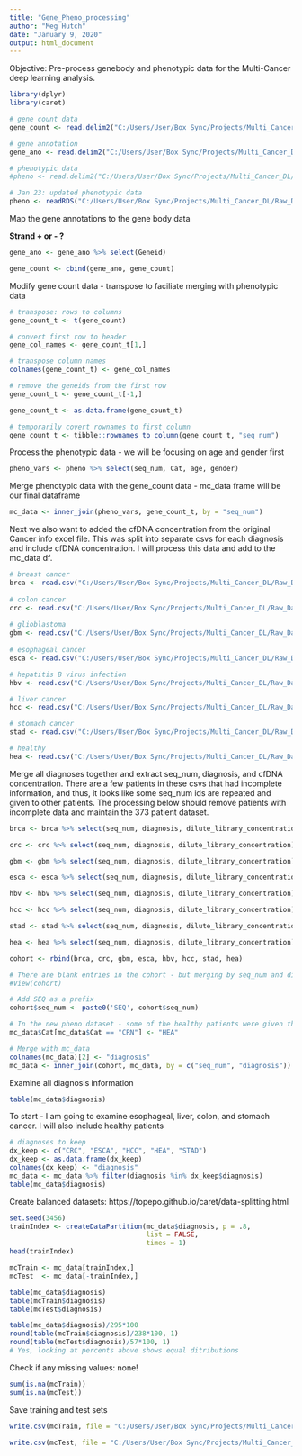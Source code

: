 ```yaml
---
title: "Gene_Pheno_processing"
author: "Meg Hutch"
date: "January 9, 2020"
output: html_document
---
```


Objective: Pre-process genebody and phenotypic data for the Multi-Cancer deep learning analysis.

```r
library(dplyr)
library(caret)
```

```r
# gene count data
gene_count <- read.delim2("C:/Users/User/Box Sync/Projects/Multi_Cancer_DL/Raw_Data/genebody_count_all.txt", header = TRUE, sep = "")

# gene annotation
gene_ano <- read.delim2("C:/Users/User/Box Sync/Projects/Multi_Cancer_DL/Raw_Data/genebody_anno.txt", header = TRUE, sep = "")

# phenotypic data
#pheno <- read.delim2("C:/Users/User/Box Sync/Projects/Multi_Cancer_DL/Raw_Data/pheno.txt", header = TRUE, sep = "")

# Jan 23: updated phenotypic data
pheno <- readRDS("C:/Users/User/Box Sync/Projects/Multi_Cancer_DL/Raw_Data/DataInfoFilter.rds")
```

Map the gene annotations to the gene body data

**Strand + or - ?**
```r
gene_ano <- gene_ano %>% select(Geneid)

gene_count <- cbind(gene_ano, gene_count)
```

Modify gene count data - transpose to faciliate merging with phenotypic data 

```r
# transpose: rows to columns
gene_count_t <- t(gene_count) 

# convert first row to header
gene_col_names <- gene_count_t[1,]

# transpose column names
colnames(gene_count_t) <- gene_col_names

# remove the geneids from the first row
gene_count_t <- gene_count_t[-1,]

gene_count_t <- as.data.frame(gene_count_t)

# temporarily covert rownames to first column
gene_count_t <- tibble::rownames_to_column(gene_count_t, "seq_num")
```

Process the phenotypic data - we will be focusing on age and gender first
```r
pheno_vars <- pheno %>% select(seq_num, Cat, age, gender)
```

Merge phenotypic data with the gene_count data - mc_data frame will be our final dataframe
```r
mc_data <- inner_join(pheno_vars, gene_count_t, by = "seq_num")
```

Next we also want to added the cfDNA concentration from the original Cancer info excel file. This was split into separate csvs for each diagnosis and include cfDNA concentration. I will process this data and add to the mc_data df.

```r
# breast cancer
brca <- read.csv("C:/Users/User/Box Sync/Projects/Multi_Cancer_DL/Raw_Data/brca_info.csv")
  
# colon cancer
crc <- read.csv("C:/Users/User/Box Sync/Projects/Multi_Cancer_DL/Raw_Data/crc_info.csv")
  
# glioblastoma
gbm <- read.csv("C:/Users/User/Box Sync/Projects/Multi_Cancer_DL/Raw_Data/gbm_info.csv")
  
# esophageal cancer
esca <- read.csv("C:/Users/User/Box Sync/Projects/Multi_Cancer_DL/Raw_Data/esca_info.csv")

# hepatitis B virus infection
hbv <- read.csv("C:/Users/User/Box Sync/Projects/Multi_Cancer_DL/Raw_Data/hbv_info.csv")

# liver cancer
hcc <- read.csv("C:/Users/User/Box Sync/Projects/Multi_Cancer_DL/Raw_Data/hcc_info.csv")

# stomach cancer
stad <- read.csv("C:/Users/User/Box Sync/Projects/Multi_Cancer_DL/Raw_Data/stad_info.csv")

# healthy 
hea <- read.csv("C:/Users/User/Box Sync/Projects/Multi_Cancer_DL/Raw_Data/hea_info.csv")
```

Merge all diagnoses together and extract seq_num, diagnosis, and cfDNA concentration. There are a few patients in these csvs that had incomplete information, and thus, it looks like some seq_num ids are repeated and given to other patients. The processing below should remove patients with incomplete data and maintain the 373 patient dataset.
```r
brca <- brca %>% select(seq_num, diagnosis, dilute_library_concentration)

crc <- crc %>% select(seq_num, diagnosis, dilute_library_concentration)

gbm <- gbm %>% select(seq_num, diagnosis, dilute_library_concentration)

esca <- esca %>% select(seq_num, diagnosis, dilute_library_concentration)

hbv <- hbv %>% select(seq_num, diagnosis, dilute_library_concentration)

hcc <- hcc %>% select(seq_num, diagnosis, dilute_library_concentration)

stad <- stad %>% select(seq_num, diagnosis, dilute_library_concentration)

hea <- hea %>% select(seq_num, diagnosis, dilute_library_concentration)

cohort <- rbind(brca, crc, gbm, esca, hbv, hcc, stad, hea)

# There are blank entries in the cohort - but merging by seq_num and diagnosis should take care of past problems with having multiple seq_num ids
#View(cohort)

# Add SEQ as a prefix
cohort$seq_num <- paste0('SEQ', cohort$seq_num)

# In the new pheno dataset - some of the healthy patients were given the label CRN to identify non-colon cancers. These are also healthy patients and so I am going to change the label as such
mc_data$Cat[mc_data$Cat == "CRN"] <- "HEA"

# Merge with mc_data
colnames(mc_data)[2] <- "diagnosis"
mc_data <- inner_join(cohort, mc_data, by = c("seq_num", "diagnosis")) # missing 19 patients?
```

Examine all diagnosis information

```r
table(mc_data$diagnosis)
```

To start - I am going to examine esophageal, liver, colon, and stomach cancer. I will also include healthy patients

```r
# diagnoses to keep
dx_keep <- c("CRC", "ESCA", "HCC", "HEA", "STAD")
dx_keep <- as.data.frame(dx_keep)
colnames(dx_keep) <- "diagnosis"
mc_data <- mc_data %>% filter(diagnosis %in% dx_keep$diagnosis)
table(mc_data$diagnosis)
```

Create balanced datasets:
https://topepo.github.io/caret/data-splitting.html
```r
set.seed(3456)
trainIndex <- createDataPartition(mc_data$diagnosis, p = .8, 
                                  list = FALSE, 
                                  times = 1)
head(trainIndex)

mcTrain <- mc_data[trainIndex,]
mcTest  <- mc_data[-trainIndex,]

table(mc_data$diagnosis)
table(mcTrain$diagnosis)
table(mcTest$diagnosis)

table(mc_data$diagnosis)/295*100
round(table(mcTrain$diagnosis)/238*100, 1)
round(table(mcTest$diagnosis)/57*100, 1)
# Yes, looking at percents above shows equal ditributions
```

Check if any missing values: none!
```r
sum(is.na(mcTrain))
sum(is.na(mcTest))
```

Save training and test sets
```r
write.csv(mcTrain, file = "C:/Users/User/Box Sync/Projects/Multi_Cancer_DL/02_Processed_Data/mcTrain.csv", row.names = FALSE)

write.csv(mcTest, file = "C:/Users/User/Box Sync/Projects/Multi_Cancer_DL/02_Processed_Data/mcTest.csv", row.names = FALSE)
```

